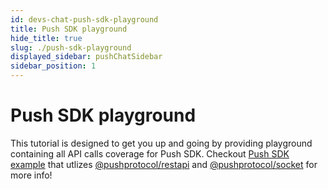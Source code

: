 ```yaml
---
id: devs-chat-push-sdk-playground
title: Push SDK playground
hide_title: true
slug: ./push-sdk-playground
displayed_sidebar: pushChatSidebar
sidebar_position: 1
---
```


# Push SDK playground
This tutorial is designed to get you up and going by providing playground containing all API calls coverage for Push SDK. Checkout [Push SDK example](https://github.com/ethereum-push-notification-service/push-sdk/tree/main/packages/examples/sdk-backend-node) that utlizes [@pushprotocol/restapi](https://www.npmjs.com/package/@pushprotocol/restapi) and [@pushprotocol/socket](https://www.npmjs.com/package/@pushprotocol/socket) for more info!

<head>
  <title>Push SDK APIs playground tutorial | Push Chat | Push Documentation</title>
</head>

